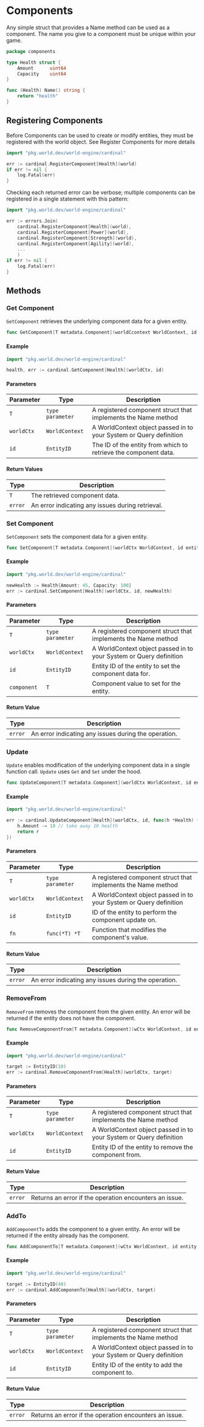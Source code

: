 
# Components

Any simple struct that provides a Name method can be used as a component. The name you give to a component must be unique within your game.

```go
package components

type Health struct {
    Amount      uint64
    Capacity    uint64
}

func (Health) Name() string {
	return "health"
}
```

## Registering Components

Before Components can be used to create or modify entities, they must be registered with the world object. See <Link href="/Cardinal/API-Reference/World#registercomponents">Register Components</Link> for more details

```go
import "pkg.world.dev/world-engine/cardinal"

err := cardinal.RegisterComponent[Health](world)
if err != nil {
    log.Fatal(err)
}
```

Checking each returned error can be verbose; multiple components can be registered in a single statement with this pattern:
```go
import "pkg.world.dev/world-engine/cardinal"

err := errors.Join(
	cardinal.RegisterComponent[Health](world),
	cardinal.RegisterComponent[Power](world),
	cardinal.RegisterComponent[Strength](world),
	cardinal.RegisterComponent[Agility](world),
	...
	)
if err != nil {
    log.Fatal(err)
}
```

## Methods

### Get Component

`GetComponent` retrieves the underlying component data for a given entity.

```go
func GetComponent[T metadata.Component](worldCcontext WorldContext, id entity.ID) (*T, error)
```

#### Example

```go
import "pkg.world.dev/world-engine/cardinal"

health, err := cardinal.GetComponent[Health](worldCtx, id)
```

#### Parameters

| Parameter  | Type             | Description                                                        |
|------------|------------------|--------------------------------------------------------------------|
| `T`        | `type parameter` | A registered component struct that implements the Name method      |
| `worldCtx` | `WorldContext`   | A WorldContext object passed in to your System or Query definition |
| `id`       | `EntityID`       | The ID of the entity from which to retrieve the component data.    |

#### Return Values

| Type    | Description                                      |
|---------|--------------------------------------------------|
| `T`     | The retrieved component data.                    |
| `error` | An error indicating any issues during retrieval. |

### Set Component

`SetComponent` sets the component data for a given entity.

```go
func SetComponent[T metadata.Component](worldCtx WorldContext, id entity.ID, component *T) error
```

#### Example

```go
import "pkg.world.dev/world-engine/cardinal"

newHealth := Health{Amount: 45, Capacity: 100}
err := cardinal.SetComponent[Health](worldCtx, id, newHealth)
```

#### Parameters

| Parameter   | Type              | Description                                                        |
|-------------|-------------------|--------------------------------------------------------------------|
| `T`         | `type parameter`  | A registered component struct that implements the Name method      |
| `worldCtx`  | `WorldContext`    | A WorldContext object passed in to your System or Query definition |
| `id`        | `EntityID`        | Entity ID of the entity to set the component data for.             |
| `component` | `T`               | Component value to set for the entity.                             |


#### Return Value

| Type          | Description                                          |
|---------------|------------------------------------------------------|
| `error`       | An error indicating any issues during the operation. |


### Update

`Update` enables modification of the underlying component data in a single function call. `Update` uses `Get` and `Set` under the hood.

```go
func UpdateComponent[T metadata.Component](worldCtx WorldContext, id entity.ID, fn func(*T) *T) error
```

#### Example

```go
import "pkg.world.dev/world-engine/cardinal"

err := cardinal.UpdateComponent[Health](worldCtx, id, func(h *Health) *Health {
	h.Amount -= 10 // take away 10 health
	return r
})
```

#### Parameters

| Parameter    | Type             | Description                                                         |
|--------------|------------------|---------------------------------------------------------------------|
| `T`          | `type parameter` | A registered component struct that implements the Name method       |
| `worldCtx`   | `WorldContext`   | A WorldContext object passed in to your System or Query definition  |
| `id`         | `EntityID`       | ID of the entity to perform the component update on.                |
| `fn`         | `func(*T) *T`    | Function that modifies the component's value.                       |

#### Return Value

| Type        | Description                                          |
|-------------|------------------------------------------------------|
| `error`     | An error indicating any issues during the operation. |

### RemoveFrom

`RemoveFrom` removes the component from the given entity. An error will be returned if the entity does not have the component.

```go
func RemoveComponentFrom[T metadata.Component](wCtx WorldContext, id entity.ID) error
```

#### Example

```go
import "pkg.world.dev/world-engine/cardinal"

target := EntityID(10)
err := cardinal.RemoveComponentFrom[Health](worldCtx, target)
```

#### Parameters
| Parameter  | Type             | Description                                                        |
|------------|------------------|--------------------------------------------------------------------|
| `T`        | `type parameter` | A registered component struct that implements the Name method      |
| `worldCtx` | `WorldContext`   | A WorldContext object passed in to your System or Query definition |
| `id`       | `EntityID`       | Entity ID of the entity to remove the component from.              |

#### Return Value

| Type        | Description                  |
|-------------|--------------------------------------------------------|
| `error`     | Returns an error if the operation encounters an issue. |


### AddTo

`AddComponentTo` adds the component to a given entity. An error will be returned if the entity already has the component.

```go
func AddComponentTo[T metadata.Component](wCtx WorldContext, id entity.ID) error
```

#### Example

```go
import "pkg.world.dev/world-engine/cardinal"

target := EntityID(40)
err := cardinal.AddComponenTo[Health](worldCtx, target)
```

#### Parameters
| Parameter  | Type             | Description                                                        |
|------------|------------------|--------------------------------------------------------------------|
| `T`        | `type parameter` | A registered component struct that implements the Name method      |
| `worldCtx` | `WorldContext`   | A WorldContext object passed in to your System or Query definition |
| `id`       | `EntityID`       | Entity ID of the entity to add the component to.                   |

#### Return Value

| Type | Description                                          |
|-------------|------------------------------------------------------|
| `error`     | Returns an error if the operation encounters an issue. |